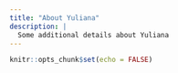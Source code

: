 ```yaml
---
title: "About Yuliana"
description: |
  Some additional details about Yuliana
---
```


```r
knitr::opts_chunk$set(echo = FALSE)
```
